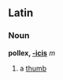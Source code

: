 ==Latin==
===Noun===
'''pollex, [[Wiktionary Appendix:Latin third declension|-icis]]''' ''m''

#a [[thumb]]
